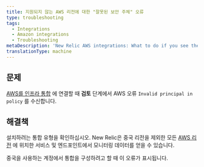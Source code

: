 ```yaml
---
title: 지원되지 않는 AWS 리전에 대한 "잘못된 보안 주체" 오류
type: troubleshooting
tags:
  - Integrations
  - Amazon integrations
  - Troubleshooting
metaDescription: 'New Relic AWS integrations: What to do if you see the "Invalid principal in policy" error message in the AWS portal.'
translationType: machine
---
```


## 문제

[AWS를 인프라 통합](/docs/integrations/amazon-integrations/get-started/connect-aws-services-infrastructure#connect) 에 연결할 때 **검토** 단계에서 AWS 오류 `Invalid principal in policy` 를 수신합니다.

## 해결책

설치하려는 통합 유형을 확인하십시오. New Relic은 중국 리전을 제외한 모든 [AWS 리전](https://docs.aws.amazon.com/general/latest/gr/rande.html "링크가 새 창에서 열립니다.") 에 위치한 서비스 및 엔드포인트에서 모니터링 데이터를 얻을 수 있습니다.

중국을 사용하는 계정에서 통합을 구성하려고 할 때 이 오류가 표시됩니다.